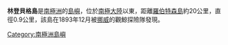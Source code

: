 {{coord|64|55|S|59|40|W|display=title}}

'''林登貝格島'''是[[南極洲|南極洲]]的[[島嶼|島嶼]]，位於[[南極大陸|南極大陸]]以東，距離[[羅伯特森島|羅伯特森島]]約20公里，直徑0.9公里，該島在1893年12月被[[挪威|挪威]]的觀鯨探險隊發現。

{{DEFAULTSORT:Lindenberg Island}}
[[Category:南極洲島嶼|Category:南極洲島嶼]]


{{NordenskjöldCoast-geo-stub}}